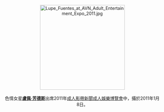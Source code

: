 <center>
[[File:Lupe_Fuentes_at_AVN_Adult_Entertainment_Expo_2011.jpg|275px]]
<br><br>
色情女星'''[[盧佩·芳德斯|盧佩·芳德斯]]'''出席2011年[[成人影帶新聞成人娛樂博覽會|成人影帶新聞成人娛樂博覽會]]中，攝於2011年1月8日。
<p>
</center>